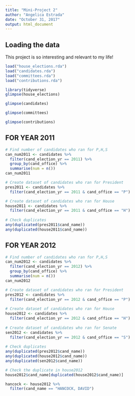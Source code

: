 ```yaml
---
title: "Mini-Project 2"
author: "Angelica Estrada"
date: "October 31, 2017"
output: html_document
---
```


<!-- GitHub Steps: Pull, Stage, Commit, Push -->

## Loading the data

This project is so interesting and relevant to my life!

```r
load("house_elections.rda")
load("candidates.rda")
load("committees.rda")
load("contributions.rda")
```


```r
library(tidyverse)
glimpse(house_elections)
```

```r
glimpse(candidates)
```

```r
glimpse(committees)
```

```r
glimpse(contributions)
```

<!-- SKIP THIS
```r
# Create candidates data set for only year 2011
can2011 <- candidates %>%
  filter(cand_election_yr == 2011)

# Repeat for year 2012
can2012 <- candidates %>%
  filter(cand_election_yr == 2012)

```

```r
# Check for duplicated candidates in `can2011`
any(duplicated(can2011$cand_name))

# Check for duplicated candidates in `can2012`
any(duplicated(can2012$cand_name))

```
-->

## FOR YEAR 2011
```r
# Find number of candidates who ran for P,H,S
can_num2011 <- candidates %>%
  filter(cand_election_yr == 2011) %>%
  group_by(cand_office) %>%
  summarise(num = n())
can_num2011
```

```r
# Create dataset of candidates who ran for President
pres2011 <- candidates %>%
  filter(cand_election_yr == 2011 & cand_office == "P") 

# Create dataset of candidates who ran for House
house2011 <- candidates %>%
  filter(cand_election_yr == 2011 & cand_office == "H") 
 
# Check duplicates
any(duplicated(pres2011$cand_name))
any(duplicated(house2011$cand_name))

```

## FOR YEAR 2012

```r
# Find number of candidates who ran for P,H,S
can_num2012 <- candidates %>%
  filter(cand_election_yr == 2012) %>%
  group_by(cand_office) %>%
  summarise(num = n())
can_num2012
```


```r

# Create dataset of candidates who ran for President
pres2012 <- candidates %>%
  filter(cand_election_yr == 2012 & cand_office == "P") 
 
# Create dataset of candidates who ran for House
house2012 <- candidates %>%
  filter(cand_election_yr == 2012 & cand_office == "H") 
 
# Create dataset of candidates who ran for Senate
sen2012 <- candidates %>%
  filter(cand_election_yr == 2012 & cand_office == "S") 
 
# Check duplicates
any(duplicated(pres2012$cand_name))
any(duplicated(house2012$cand_name))
any(duplicated(sen2012$cand_name))
```

```r
# Check the duplicate in house2012
house2012$cand_name[duplicated(house2012$cand_name)] 
```

```r
hancock <- house2012 %>%
  filter(cand_name == "HANCOCK, DAVID")
```







